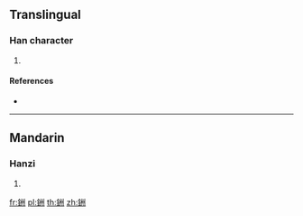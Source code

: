 {{character info/new}}
==Translingual==

===Han character===
{{Han char|rn=167|rad=金|as=06|sn=14|four=82100|canj=CILL}}

# {{defn|Han|sort=金06}}

====References====
* {{Han ref|kx=1304.020|dkj=40358|dj=1806.030|hdz=64202.120|uh=9282|ud=37506|bh=E4AA|bd=58538}}

----

==Mandarin==

===Hanzi===
{{cmn-hanzi|pin=[[zhōu]] ([[zhou1]])|wg=chou<sup>1</sup>}}

# {{defn|lang=cmn|sort=金06}}

[[fr:銂]]
[[pl:銂]]
[[th:銂]]
[[zh:銂]]